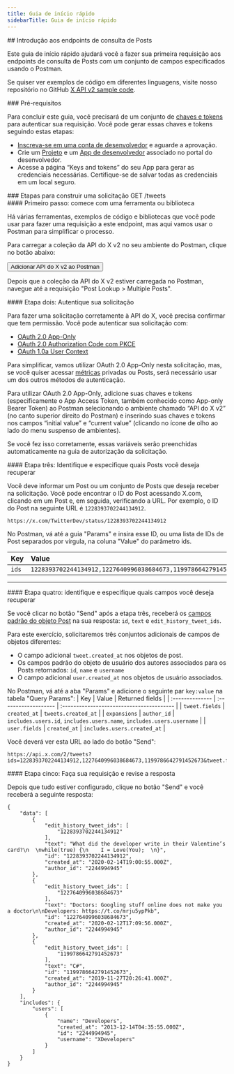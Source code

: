 ```yaml
---
title: Guia de início rápido
sidebarTitle: Guia de início rápido
---
```



<div id="getting-started-with-the-posts-lookup-endpoints">
  ## Introdução aos endpoints de consulta de Posts
</div>

Este guia de início rápido ajudará você a fazer sua primeira requisição aos endpoints de consulta de Posts com um conjunto de campos especificados usando o Postman.

Se quiser ver exemplos de código em diferentes linguagens, visite nosso repositório no GitHub [X API v2 sample code](https://github.com/xdevplatform/Twitter-API-v2-sample-code).

<Note>
  ### Pré-requisitos

  Para concluir este guia, você precisará de um conjunto de [chaves e tokens](/pt-BR/resources/fundamentals/authentication) para autenticar sua requisição. Você pode gerar essas chaves e tokens seguindo estas etapas:

  - [Inscreva-se em uma conta de desenvolvedor](https://developer.x.com/en/portal/petition/essential/basic-info) e aguarde a aprovação.
  - Crie um [Projeto](/pt-BR/resources/fundamentals/projects) e um [App de desenvolvedor](/pt-BR/resources/fundamentals/developer-apps) associado no portal do desenvolvedor.
  - Acesse a página “Keys and tokens” do seu App para gerar as credenciais necessárias. Certifique-se de salvar todas as credenciais em um local seguro.
</Note>

<div id="steps-to-build-a-get-tweets-request">
  ### Etapas para construir uma solicitação GET /tweets
</div>

<div id="step-one-start-with-a-tool-or-library">
  #### Primeiro passo: comece com uma ferramenta ou biblioteca
</div>

Há várias ferramentas, exemplos de código e bibliotecas que você pode usar para fazer uma requisição a este endpoint, mas aqui vamos usar o Postman para simplificar o processo.

Para carregar a coleção da API do X v2 no seu ambiente do Postman, clique no botão abaixo:

<Button href="https://app.getpostman.com/run-collection/9956214-784efcda-ed4c-4491-a4c0-a26470a67400">
  Adicionar API do X v2 ao Postman
</Button>

Depois que a coleção da API do X v2 estiver carregada no Postman, navegue até a requisição "Post Lookup > Multiple Posts".

<div id="step-two-authenticate-your-request">
  #### Etapa dois: Autentique sua solicitação
</div>

Para fazer uma solicitação corretamente à API do X, você precisa confirmar que tem permissão. Você pode autenticar sua solicitação com:

- [OAuth 2.0 App-Only](pt-BR/resources/fundamentals/authentication)
- [OAuth 2.0 Authorization Code com PKCE](pt-BR/resources/fundamentals/authentication)
- [OAuth 1.0a User Context](pt-BR/resources/fundamentals/authentication)

Para simplificar, vamos utilizar OAuth 2.0 App-Only nesta solicitação, mas, se você quiser acessar [métricas](/pt-BR/x-api/fundamentals/metrics) privadas ou Posts, será necessário usar um dos outros métodos de autenticação.

Para utilizar OAuth 2.0 App-Only, adicione suas chaves e tokens (especificamente o App Access Token, também conhecido como App-only Bearer Token) ao Postman selecionando o ambiente chamado “API do X v2” (no canto superior direito do Postman) e inserindo suas chaves e tokens nos campos “initial value” e “current value” (clicando no ícone de olho ao lado do menu suspenso de ambientes).

Se você fez isso corretamente, essas variáveis serão preenchidas automaticamente na guia de autorização da solicitação.

<div id="step-three-identify-and-specify-which-posts-you-would-like-to-retrieve">
  #### Etapa três: Identifique e especifique quais Posts você deseja recuperar
</div>

Você deve informar um Post ou um conjunto de Posts que deseja receber na solicitação. Você pode encontrar o ID do Post acessando X.com, clicando em um Post e, em seguida, verificando a URL. Por exemplo, o ID do Post na seguinte URL é `1228393702244134912`.

`https://x.com/TwitterDev/status/1228393702244134912`

No Postman, vá até a guia "Params" e insira esse ID, ou uma lista de IDs de Post separados por vírgula, na coluna "Value" do parâmetro ids.

| Key  | Value |
| :---- | :----- |
| `ids` | `1228393702244134912,1227640996038684673,1199786642791452673` |

---

<div id="step-four-identify-and-specify-which-fields-you-would-like-to-retrieve">
  #### Etapa quatro: identifique e especifique quais campos você deseja recuperar
</div>

Se você clicar no botão "Send" após a etapa três, receberá os [campos padrão do objeto Post](/pt-BR/x-api/fundamentals/data-dictionary) na sua resposta: `id`, `text` e `edit_history_tweet_ids`.

Para este exercício, solicitaremos três conjuntos adicionais de campos de objetos diferentes:

- O campo adicional `tweet.created_at` nos objetos de post.
- Os campos padrão do objeto de usuário dos autores associados para os Posts retornados: `id`, `name` e `username`
- O campo adicional `user.created_at` nos objetos de usuário associados.

No Postman, vá até a aba "Params" e adicione o seguinte par `key:value` na tabela "Query Params":
| Key            | Value               | Returned fields                          |
| :-------------- | :------------------- | :---------------------------------------- |
| `tweet.fields` | `created_at`        | `tweets.created_at`                      |
| `expansions`   | `author_id`         | `includes.users.id`, `includes.users.name`, `includes.users.username` |
| `user.fields`  | `created_at`        | `includes.users.created_at`              |

Você deverá ver esta URL ao lado do botão "Send":

```
https://api.x.com/2/tweets?ids=1228393702244134912,1227640996038684673,1199786642791452673&tweet.fields=created_at&expansions=author_id&user.fields=created_at
```

<div id="step-five-make-your-request-and-review-your-response">
  #### Etapa cinco: Faça sua requisição e revise a resposta
</div>

Depois que tudo estiver configurado, clique no botão "Send" e você receberá a seguinte resposta:

```
{
    "data": [
        {
            "edit_history_tweet_ids": [
                "1228393702244134912"
            ],
            "text": "What did the developer write in their Valentine’s card?\n  \nwhile(true) {\n    I = Love(You);  \n}",
            "id": "1228393702244134912",
            "created_at": "2020-02-14T19:00:55.000Z",
            "author_id": "2244994945"
        },
        {
            "edit_history_tweet_ids": [
                "1227640996038684673"
            ],
            "text": "Doctors: Googling stuff online does not make you a doctor\n\nDevelopers: https://t.co/mrju5ypPkb",
            "id": "1227640996038684673",
            "created_at": "2020-02-12T17:09:56.000Z",
            "author_id": "2244994945"
        },
        {
            "edit_history_tweet_ids": [
                "1199786642791452673"
            ],
            "text": "C#",
            "id": "1199786642791452673",
            "created_at": "2019-11-27T20:26:41.000Z",
            "author_id": "2244994945"
        }
    ],
    "includes": {
        "users": [
            {
                "name": "Developers",
                "created_at": "2013-12-14T04:35:55.000Z",
                "id": "2244994945",
                "username": "XDevelopers"
            }
        ]
    }
}
```